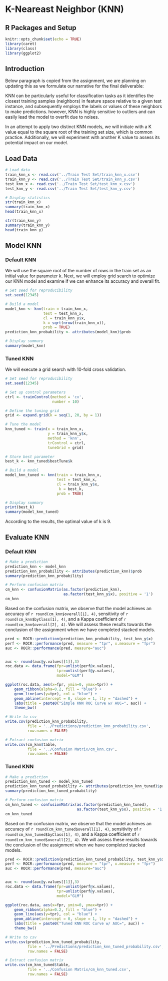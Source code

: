 # K-Neareast Neighbor (KNN)

## R Packages and Setup {-}

```r
knitr::opts_chunk$set(echo = TRUE)
library(caret)
library(class)
library(ggplot2)
```


## Introduction

Below paragraph is copied from the assignment, we are planning on updating this as we formulate our narrative for the final deliverable:

KNN can be particularly useful for classification tasks as it identifies the closest training samples (neighbors) in feature space relative to a given test instance, and subsequently employs the labels or values of these neighbors to make predictions. however, KNN is highly sensitive to outliers and can easily lead the model to overfit due to noises.

In an attempt to apply two distinct KNN models, we will initiate with a K value equal to the square root of the training set size, which is common practice. Additionally, we will experiment with another K value to assess its potential impact on our model.


## Load Data

```r
# Load data
train_knn_x <- read.csv('../Train Test Set/train_knn_x.csv')
train_knn_y <- read.csv('../Train Test Set/train_knn_y.csv')
test_knn_x <- read.csv('../Train Test Set/test_knn_x.csv')
test_knn_y <- read.csv('../Train Test Set/test_knn_y.csv')

# Display statistics
str(train_knn_x)
summary(train_knn_x)
head(train_knn_x)

str(train_knn_y)
summary(train_knn_y)
head(train_knn_y)
```


## Model KNN

### Default KNN

We will use the square root of the number of rows in the train set as an initial value for parameter k. Next, we will employ grid search to optimize our KNN model and examine if we can enhance its accuracy and overall fit.

```r
# Set seed for reproducibility
set.seed(12345)

# Build a model
model_knn <- knn(train = train_knn_x,
                 test = test_knn_x,
                 cl = train_knn_y$x,
                 k = sqrt(nrow(train_knn_x)),
                 prob = TRUE)
prediction_knn_probability <- attributes(model_knn)$prob
```

```r
# Display summary
summary(model_knn)
```

### Tuned KNN

We will execute a grid search with 10-fold cross validation.

```r
# Set seed for reproducibility
set.seed(12345)

# Set up control parameters
ctrl <- trainControl(method = 'cv',
                     number = 10)

# Define the tuning grid
grid <- expand.grid(k = seq(1, 20, by = 1))

# Tune the model
knn_tuned <- train(x = train_knn_x,
                   y = train_knn_y$x,
                   method = 'knn', 
                   trControl = ctrl,
                   tuneGrid = grid)

# Store best parameter
best_k <- knn_tuned$bestTune$k

# Build a model
model_knn_tuned <- knn(train = train_knn_x,
                       test = test_knn_x,
                       cl = train_knn_y$x, 
                        k = best_k,
                       prob = TRUE)
```

```r
# Display summary
print(best_k)
summary(model_knn_tuned)
```

According to the results, the optimal value of k is 9.


## Evaluate KNN

### Default KNN

```r
# Make a prediction
prediction_knn <- model_knn
prediction_knn_probability <- attributes(prediction_knn)$prob
summary(prediction_knn_probability)

# Perform confusion matrix
cm_knn <- confusionMatrix(as.factor(prediction_knn),
                          as.factor(test_knn_y$x), positive = '1')
cm_knn
```

Based on the confusion matrix, we observe that the model achieves an accuracy of ``r round(cm_knn$overall[1], 4)``, sensitivity of ``r round(cm_knn$byClass[1], 4)``, and a Kappa coefficient of ``r round(cm_knn$overall[2], 4)``. We will assess these results towards the conclusion of the assignment when we have completed stacked models.

```r
pred <- ROCR::prediction(prediction_knn_probability, test_knn_y$x)
perf <- ROCR::performance(pred, measure = "tpr", x.measure = "fpr")
auc <- ROCR::performance(pred, measure="auc")


auc <- round(auc@y.values[[1]],3)
roc.data <- data.frame(fpr=unlist(perf@x.values),
                       tpr=unlist(perf@y.values),
                       model="GLM")

ggplot(roc.data, aes(x=fpr, ymin=0, ymax=tpr)) +
    geom_ribbon(alpha=0.2, fill = "blue") +
    geom_line(aes(y=tpr), col = "blue") +
    geom_abline(intercept = 0, slope = 1, lty = "dashed") +
    labs(title = paste0("Simple KNN ROC Curve w/ AUC=", auc)) +
    theme_bw()
```

```r
# Write to csv
write.csv(prediction_knn_probability,
          file = '../Predictions/prediction_knn_probability.csv',
          row.names = FALSE)

# Extract confusion matrix
write.csv(cm_knn$table,
          file = '../Confusion Matrix/cm_knn.csv',
          row.names = FALSE)
```


### Tuned KNN

```r
# Make a prediction
prediction_knn_tuned <- model_knn_tuned
prediction_knn_tuned_probability <- attributes(prediction_knn_tuned)$prob
summary(prediction_knn_tuned_probability)

# Perform confusion matrix
cm_knn_tuned <- confusionMatrix(as.factor(prediction_knn_tuned),
                                as.factor(test_knn_y$x), positive = '1')
cm_knn_tuned
```

Based on the confusion matrix, we observe that the model achieves an accuracy of ``r round(cm_knn_tuned$overall[1], 4)``, sensitivity of ``r round(cm_knn_tuned$byClass[1], 4)``, and a Kappa coefficient of ``r round(cm_knn_tuned$overall[2], 4)``. We will assess these results towards the conclusion of the assignment when we have completed stacked models.

```r
pred <- ROCR::prediction(prediction_knn_tuned_probability, test_knn_y$x)
perf <- ROCR::performance(pred, measure = "tpr", x.measure = "fpr")
auc <- ROCR::performance(pred, measure="auc")


auc <- round(auc@y.values[[1]],3)
roc.data <- data.frame(fpr=unlist(perf@x.values),
                       tpr=unlist(perf@y.values),
                       model="GLM")

ggplot(roc.data, aes(x=fpr, ymin=0, ymax=tpr)) +
    geom_ribbon(alpha=0.2, fill = "blue") +
    geom_line(aes(y=tpr), col = "blue") +
    geom_abline(intercept = 0, slope = 1, lty = "dashed") +
    labs(title = paste0("Tuned KNN ROC Curve w/ AUC=", auc)) +
    theme_bw()
```

```r
# Write to csv
write.csv(prediction_knn_tuned_probability,
          file = '../Predictions/prediction_knn_tuned_probability.csv',
          row.names = FALSE)

# Extract confusion matrix
write.csv(cm_knn_tuned$table,
          file = '../Confusion Matrix/cm_knn_tuned.csv',
          row.names = FALSE)
```